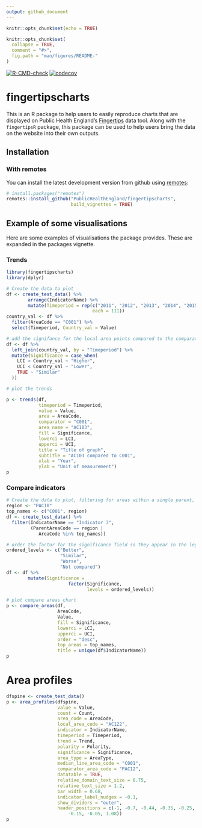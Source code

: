 ```yaml
---
output: github_document
---
```


```r
knitr::opts_chunk$set(echo = TRUE)
```

<!-- README.md is generated from README.Rmd. Please edit that file -->

```r
knitr::opts_chunk$set(
  collapse = TRUE,
  comment = "#>",
  fig.path = "man/figures/README-"
)
```

[![R-CMD-check](https://github.com/publichealthengland/fingertipscharts/workflows/R-CMD-check/badge.svg)](https://github.com/publichealthengland/fingertipscharts/actions)
[![codecov](https://codecov.io/gh/publichealthengland/fingertipscharts/branch/master/graph/badge.svg?token=D2X7WL46CC)](https://codecov.io/gh/publichealthengland/fingertipscharts)

# fingertipscharts

This is an R package to help users to easily reproduce charts that are displayed on Public Health England's [Fingertips](http://fingertips.phe.org.uk/) data tool. Along with the `fingertipsR` package, this package can be used to help users bring the data on the website into their own outputs.

## Installation

### With remotes

You can install the latest development version from github using [remotes](https://github.com/r-lib/remotes):

```r
# install.packages("remotes")
remotes::install_github("PublicHealthEngland/fingertipscharts",
                        build_vignettes = TRUE)
```


## Example of some visualisations

Here are some examples of visualisations the package provides. These are expanded in the packages vignette.

### Trends

```r
library(fingertipscharts)
library(dplyr)

# Create the data to plot
df <- create_test_data() %>%
        arrange(IndicatorName) %>%
        mutate(Timeperiod = rep(c("2011", "2012", "2013", "2014", "2015", "2016"),
                                each = 111))
country_val <- df %>%
  filter(AreaCode == "C001") %>%
  select(Timeperiod, Country_val = Value)

# add the signifance for the local area points compared to the comparator
df <- df %>%
  left_join(country_val, by = "Timeperiod") %>%
  mutate(Significance = case_when(
    LCI > Country_val ~ "Higher",
    UCI < Country_val ~ "Lower",
    TRUE ~ "Similar"
  ))

# plot the trends

p <- trends(df,
            timeperiod = Timeperiod,
            value = Value,
            area = AreaCode,
            comparator = "C001",
            area_name = "AC103",
            fill = Significance,
            lowerci = LCI,
            upperci = UCI,
            title = "Title of graph",
            subtitle = "AC103 compared to C001",
            xlab = "Year",
            ylab = "Unit of measurement")
p
```

### Compare indicators

```r
# Create the data to plot, filtering for areas within a single parent, and also the parent and the national area
region <- "PAC10"
top_names <- c("C001", region)
df <- create_test_data() %>%
  filter(IndicatorName == "Indicator 3",
         (ParentAreaCode == region |
            AreaCode %in% top_names))

# order the factor for the significance field so they appear in the legend in the desired order
ordered_levels <- c("Better",
                    "Similar", 
                    "Worse",
                    "Not compared")
df <- df %>%
        mutate(Significance = 
                       factor(Significance,
                              levels = ordered_levels))

# plot compare areas chart
p <- compare_areas(df,
                   AreaCode, 
                   Value,
                   fill = Significance,
                   lowerci = LCI,
                   upperci = UCI,
                   order = "desc",
                   top_areas = top_names,
                   title = unique(df$IndicatorName))
p
```

# Area profiles

```r
dfspine <- create_test_data()
p <- area_profiles(dfspine,
                   value = Value,
                   count = Count,
                   area_code = AreaCode,
                   local_area_code = "AC122",
                   indicator = IndicatorName,
                   timeperiod = Timeperiod,
                   trend = Trend,
                   polarity = Polarity,
                   significance = Significance,
                   area_type = AreaType,
                   median_line_area_code = "C001",
                   comparator_area_code = "PAC12",
                   datatable = TRUE,
                   relative_domain_text_size = 0.75,
                   relative_text_size = 1.2,
                   bar_width = 0.68,
                   indicator_label_nudgex = -0.1,
                   show_dividers = "outer",
                   header_positions = c(-1, -0.7, -0.44, -0.35, -0.25,
                       -0.15, -0.05, 1.08))
p
```
